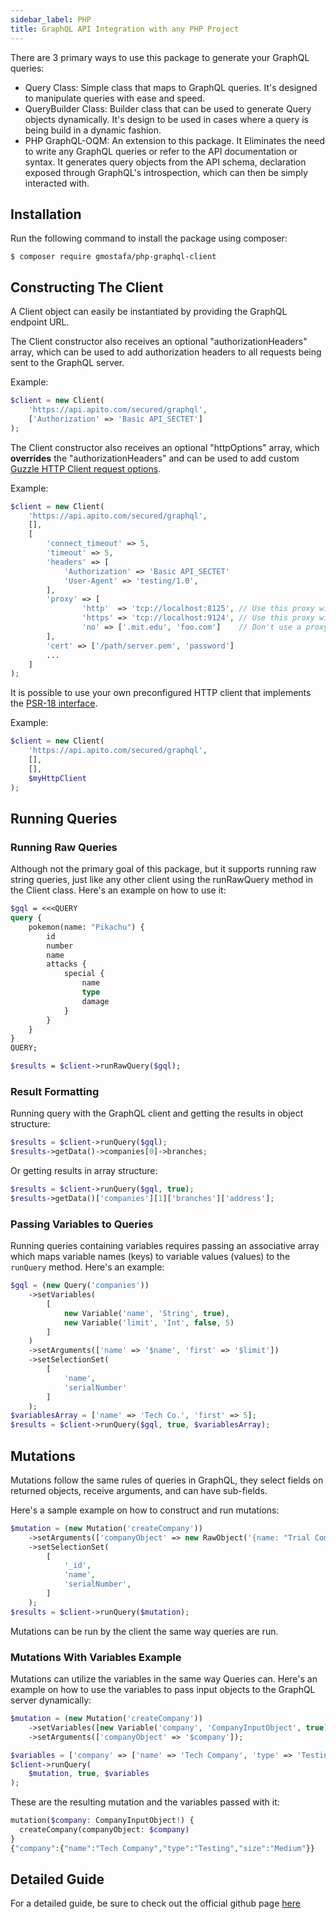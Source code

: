 ```yaml
---
sidebar_label: PHP
title: GraphQL API Integration with any PHP Project
---
```

<head>
    <meta property="og:type" content="article" />
</head>


There are 3 primary ways to use this package to generate your GraphQL queries:

* Query Class: Simple class that maps to GraphQL queries. It's designed to manipulate queries with ease and speed.
* QueryBuilder Class: Builder class that can be used to generate Query objects dynamically. It's design to be used in cases where a query is being build in a dynamic fashion.
* PHP GraphQL-OQM: An extension to this package. It Eliminates the need to write any GraphQL queries or refer to the API documentation or syntax. It generates query objects from the API schema, declaration exposed through GraphQL's introspection, which can then be simply interacted with.

## Installation
Run the following command to install the package using composer:

```shell
$ composer require gmostafa/php-graphql-client
```

## Constructing The Client

A Client object can easily be instantiated by providing the GraphQL endpoint
URL.

The Client constructor also receives an optional "authorizationHeaders"
array, which can be used to add authorization headers to all requests being sent
to the GraphQL server.


<ApiSecretNote />

Example:

```php
$client = new Client(
    'https://api.apito.com/secured/graphql',
    ['Authorization' => 'Basic API_SECTET']
);
```


The Client constructor also receives an optional "httpOptions" array, which
**overrides** the "authorizationHeaders" and can be used to add custom
[Guzzle HTTP Client request options](https://guzzle.readthedocs.io/en/latest/request-options.html).

Example:

```php
$client = new Client(
    'https://api.apito.com/secured/graphql',
    [],
    [
        'connect_timeout' => 5,
        'timeout' => 5,
        'headers' => [
            'Authorization' => 'Basic API_SECTET'
            'User-Agent' => 'testing/1.0',
        ],
        'proxy' => [
                'http'  => 'tcp://localhost:8125', // Use this proxy with "http"
                'https' => 'tcp://localhost:9124', // Use this proxy with "https",
                'no' => ['.mit.edu', 'foo.com']    // Don't use a proxy with these
        ],
        'cert' => ['/path/server.pem', 'password']
        ...
    ]
);
```


It is possible to use your own preconfigured HTTP client that implements the [PSR-18 interface](https://www.php-fig.org/psr/psr-18/).

Example:

```php
$client = new Client(
    'https://api.apito.com/secured/graphql',
    [],
    [],
    $myHttpClient
);
```

## Running Queries

### Running Raw Queries
Although not the primary goal of this package, but it supports running raw string queries, just like any other client using the runRawQuery method in the Client class. Here's an example on how to use it:

```graphql
$gql = <<<QUERY
query {
    pokemon(name: "Pikachu") {
        id
        number
        name
        attacks {
            special {
                name
                type
                damage
            }
        }
    }
}
QUERY;

$results = $client->runRawQuery($gql);
```

### Result Formatting

Running query with the GraphQL client and getting the results in object
structure:

```php
$results = $client->runQuery($gql);
$results->getData()->companies[0]->branches;
```
Or getting results in array structure:

```php
$results = $client->runQuery($gql, true);
$results->getData()['companies'][1]['branches']['address'];
```

### Passing Variables to Queries

Running queries containing variables requires passing an associative array which
maps variable names (keys) to variable values (values) to the `runQuery` method.
Here's an example:

```php
$gql = (new Query('companies'))
    ->setVariables(
        [
            new Variable('name', 'String', true),
            new Variable('limit', 'Int', false, 5)
        ]
    )
    ->setArguments(['name' => '$name', 'first' => '$limit'])
    ->setSelectionSet(
        [
            'name',
            'serialNumber'
        ]
    );
$variablesArray = ['name' => 'Tech Co.', 'first' => 5];
$results = $client->runQuery($gql, true, $variablesArray);
```

## Mutations

Mutations follow the same rules of queries in GraphQL, they select fields on
returned objects, receive arguments, and can have sub-fields.

Here's a sample example on how to construct and run mutations:

```php
$mutation = (new Mutation('createCompany'))
    ->setArguments(['companyObject' => new RawObject('{name: "Trial Company", employees: 200}')])
    ->setSelectionSet(
        [
            '_id',
            'name',
            'serialNumber',
        ]
    );
$results = $client->runQuery($mutation);
```

Mutations can be run by the client the same way queries are run.

### Mutations With Variables Example

Mutations can utilize the variables in the same way Queries can. Here's an
example on how to use the variables to pass input objects to the GraphQL server
dynamically:

```php
$mutation = (new Mutation('createCompany'))
    ->setVariables([new Variable('company', 'CompanyInputObject', true)])
    ->setArguments(['companyObject' => '$company']);

$variables = ['company' => ['name' => 'Tech Company', 'type' => 'Testing', 'size' => 'Medium']];
$client->runQuery(
    $mutation, true, $variables
);
```

These are the resulting mutation and the variables passed with it:

```php
mutation($company: CompanyInputObject!) {
  createCompany(companyObject: $company)
}
{"company":{"name":"Tech Company","type":"Testing","size":"Medium"}}
```

## Detailed Guide
For a detailed guide, be sure to check out the official github page [here](https://github.com/mghoneimy/php-graphql-client)

